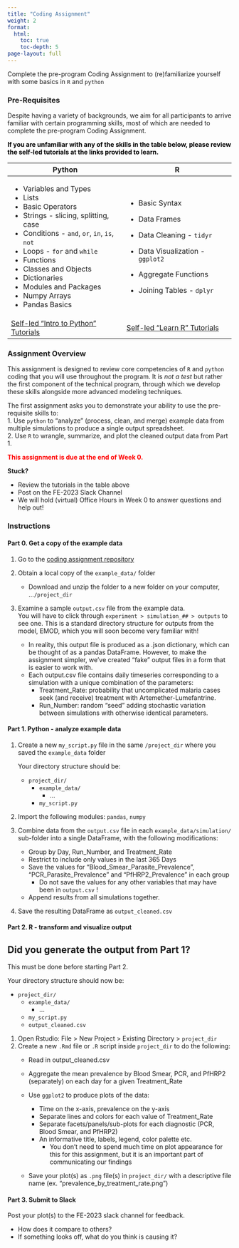 ```yaml
---
title: "Coding Assignment"
weight: 2
format: 
  html: 
    toc: true
    toc-depth: 5
page-layout: full
---
```


Complete the pre-program Coding Assignment to (re)familiarize yourself with some basics in `R` and `python`

### Pre-Requisites

Despite having a variety of backgrounds, we aim for all participants to arrive familiar with certain programming skills, most of which are needed to complete the pre-program Coding Assignment.

[If you are unfamiliar with any of the skills in the table below, please review the self-led tutorials at the links provided to learn.]{style="color:black;font-weight:bold"}

+--------------------------------------------------------------------------------+--------------------------------------------------------------------------+
| Python                                                                         | R                                                                        |
+================================================================================+==========================================================================+
| -   Variables and Types                                                        | -   Basic Syntax                                                         |
| -   Lists                                                                      |                                                                          |
| -   Basic Operators                                                            | -   Data Frames                                                          |
| -   Strings - slicing, splitting, case                                         |                                                                          |
| -   Conditions - `and`, `or`, `in`, `is`, `not`                                | -   Data Cleaning - `tidyr`                                              |
| -   Loops - `for` and `while`                                                  |                                                                          |
| -   Functions                                                                  | -   Data Visualization - `ggplot2`                                       |
| -   Classes and Objects                                                        |                                                                          |
| -   Dictionaries                                                               | -   Aggregate Functions                                                  |
| -   Modules and Packages                                                       |                                                                          |
| -   Numpy Arrays                                                               | -   Joining Tables - `dplyr`                                             |
| -   Pandas Basics                                                              |                                                                          |
+--------------------------------------------------------------------------------+--------------------------------------------------------------------------+
| [Self-led "Intro to Python" Tutorials](https://www.learnpython.org/en/Welcome) | [Self-led "Learn R" Tutorials](https://www.codecademy.com/learn/learn-r) |
+--------------------------------------------------------------------------------+--------------------------------------------------------------------------+

### Assignment Overview

This assignment is designed to review core competencies of `R` and `python` coding that you will use throughout the program. It is *not a test* but rather the first component of the technical program, through which we develop these skills alongside more advanced modeling techniques.

The first assignment asks you to demonstrate your ability to use the pre-requisite skills to:  
1. Use `python` to "analyze" (process, clean, and merge) example data from multiple simulations to produce a single output spreadsheet.\
2. Use `R` to wrangle, summarize, and plot the cleaned output data from Part 1.

[This assignment is due at the end of Week 0.]{style="color:red;font-weight:bold"}

**Stuck?**

-   Review the tutorials in the table above
-   Post on the FE-2023 Slack Channel
-   We will hold (virtual) Office Hours in Week 0 to answer questions and help out!

### Instructions

#### Part 0. Get a copy of the example data

1.  Go to the [coding assignment repository](https://github.com/numalariamodeling/FE-2023-examples/tree/main/coding_assignment/example_data)

2.  Obtain a local copy of the `example_data/` folder

    -   Download and unzip the folder to a new folder on your computer, ...`/project_dir`

3.  Examine a sample `output.csv` file from the example data.\
    You will have to click through `experiment > simulation_## > outputs` to see one. This is a standard directory structure for outputs from the model, EMOD, which you will soon become very familiar with!

    -   In reality, this output file is produced as a .json dictionary, which can be thought of as a pandas DataFrame. However, to make the assignment simpler, we've created "fake" output files in a form that is easier to work with.
    -   Each output.csv file contains daily timeseries corresponding to a simulation with a unique combination of the parameters:
        -   Treatment_Rate: probability that uncomplicated malaria cases seek (and receive) treatment with Artemether-Lumefantrine.
        -   Run_Number: random "seed" adding stochastic variation between simulations with otherwise identical parameters.

#### Part 1. Python - analyze example data

1.  Create a new `my_script.py` file in the same `/project_dir` where you saved the `example_data` folder

    Your directory structure should be:

    -   `project_dir/`
        -   `example_data/`
            -   ...
        -   `my_script.py`

2.  Import the following modules: `pandas`, `numpy`

3.  Combine data from the `output.csv` file in each `example_data/simulation/` sub-folder into a single DataFrame, with the following modifications:

    -   Group by Day, Run_Number, and Treatment_Rate
    -   Restrict to include only values in the last 365 Days
    -   Save the values for "Blood_Smear_Parasite_Prevalence", "PCR_Parasite_Prevalence" and "PfHRP2_Prevalence" in each group
        -   Do not save the values for any other variables that may have been in `output.csv` !
    -   Append results from all simulations together.

4.  Save the resulting DataFrame as `output_cleaned.csv`

#### Part 2. R - transform and visualize output

::: callout-warning
## Did you generate the output from Part 1?

This must be done before starting Part 2.

Your directory structure should now be:

-   `project_dir/`
    -   `example_data/`
        -   ...
    -   `my_script.py`
    -   `output_cleaned.csv`
:::

1.  Open Rstudio: File \> New Project \> Existing Directory \> `project_dir`
2.  Create a new `.Rmd` file or `.R` script inside `project_dir` to do the following:
    -   Read in output_cleaned.csv

    -   Aggregate the mean prevalence by Blood Smear, PCR, and PfHRP2 (separately) on each day for a given Treatment_Rate

    -   Use `ggplot2` to produce plots of the data:

        -   Time on the x-axis, prevalence on the y-axis
        -   Separate lines and colors for each value of Treatment_Rate
        -   Separate facets/panels/sub-plots for each diagnostic (PCR, Blood Smear, and PfHRP2)
        -   An informative title, labels, legend, color palette etc.
            -   You don't need to spend much time on plot appearance for this for this assignment, but it is an important part of communicating our findings

    -   Save your plot(s) as `.png` file(s) in `project_dir/` with a descriptive file name (ex. "prevalence_by_treatment_rate.png")

#### Part 3. Submit to Slack

Post your plot(s) to the FE-2023 slack channel for feedback.

-   How does it compare to others?
-   If something looks off, what do you think is causing it?
